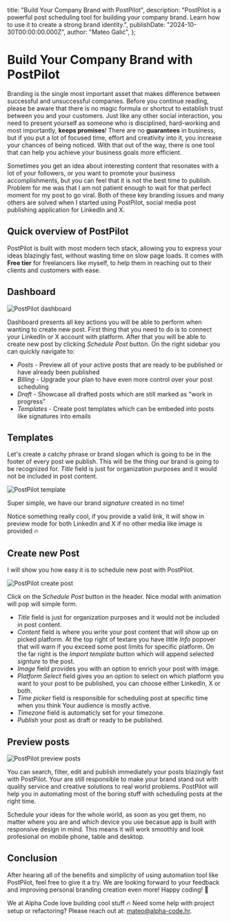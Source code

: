   title: "Build Your Company Brand with PostPilot",
  description:
    "PostPilot is a powerful post scheduling tool for building your company brand. Learn how to use it to create a strong brand identity.",
  publishDate: "2024-10-30T00:00:00.000Z",
  author: "Mateo Galić",
};

# Build Your Company Brand with PostPilot

Branding is the single most important asset that makes difference between successful and unsuccessful
companies. Before you continue reading, please be aware that there is no magic formula or shortcut to
establish trust between you and your customers. Just like any other social interaction, you need to
present yourself as someone who is disciplined, hard-working and most importantly, <b>keeps promises</b>!
There are no **guarantees** in business, but if you put a lot of focused time, effort and creativity into it,
you increase your chances of being noticed. With that out of the way, there is one tool that can help you
achieve your business goals more efficient.

Sometimes you get an idea about interesting content that resonates with a lot of your followers, or you
want to promote your business accomplishments, but you can feel that it is not the best time to publish.
Problem for me was that I am not patient enough to wait for that perfect moment for my post to go viral.
Both of these key branding issues and many others are solved when I started using PostPilot, social media
post publishing application for LinkedIn and X.

## Quick overview of PostPilot

PostPilot is built with most modern tech stack, allowing you to express your ideas blazingly fast, without
wasting time on slow page loads. It comes with <b>Free tier</b> for freelancers like myself, to help them in
reaching out to their clients and customers with ease.

## Dashboard

<img
  src="/blog/build-your-company-brand-with-post-pilot/dashboard.webp"
  alt="PostPilot dashboard"
/>

Dashboard presents all key actions you will be able to perform when wanting to create new post.
First thing that you need to do is to connect your LinkedIn or X account with platform. After that you
will be able to create new post by clicking <i>Schedule Post</i> button. On the right sidebar you can quickly
navigate to:

- _Posts_ - Preview all of your active posts that are ready to be published or have already been published
- _Billing_ - Upgrade your plan to have even more control over your post scheduling
- _Draft_ - Showcase all drafted posts which are still marked as "work in progress"
- _Templates_ - Create post templates which can be embeded into posts like signatures into emails

## Templates

Let's create a catchy phrase or brand slogan which is going to be in the footer of every post we publish.
This will be the thing our brand is going to be recognized for. <i>Title</i> field is just for organization
purposes and it would not be included in post content.

<img src="/blog/build-your-company-brand-with-post-pilot/template.webp" alt="PostPilot template" />

Super simple, we have our brand _signature_ created in no time!

Notice something really cool, if you provide a valid link, it will show in preview mode for both
LinkedIn and X if no other media like image is provided 🔥

## Create new Post

I will show you how easy it is to schedule new post with PostPilot.

<img src="/blog/build-your-company-brand-with-post-pilot/create.webp" alt="PostPilot create post" />

Click on the <i>Schedule Post</i> button in the header. Nice modal with animation will pop will
simple form.

- <i>Title</i> field is just for organization purposes and it would not be included in post content.
- <i>Content</i> field is where you write your post content that will show up on picked platform. At
  the top right of textare you have little <i>Info</i> popover that will warn if you exceed some
  post limits for specific platform. On the far right is the <i>Import template</i> button which
  will append selected _signture_ to the post.
- <i>Image</i> field provides you with an option to enrich your post with image.
- <i>Platform Select</i> field gives you an option to select on which platform you want to your post
  to be published, you can choose either LinkedIn, X or both.
- <i>Time picker</i> field is responsible for scheduling post at specific time when you think Your
  audience is mostly active.
- <i>Timezone</i> field is automaticly set for your timezone.
- <i>Publish</i> your post as draft or ready to be published.

## Preview posts

<img
  src="/blog/build-your-company-brand-with-post-pilot/preview.webp"
  alt="PostPilot preview posts"
/>

You can search, filter, edit and publish immediately your posts blazingly fast with PostPilot.
Your are still responsible to make your brand stand out with quality service and creative
solutions to real world problems. PostPilot will help you in automating most of the boring stuff
with scheduling posts at the right time.

Schedule your ideas for the whole world, as soon as you get them, no matter where you are
and which device you use becasue app is built with responsive design in mind. This means
it will work smoothly and look profesional on mobile phone, table and desktop.

## Conclusion

After hearing all of the benefits and simplicity of using automation tool like PostPilot,
feel free to give it a try. We are looking forward to your feedback and improving personal
branding creation even more! Happy coding! 🚀

We at Alpha Code love building cool stuff 🔥
Need some help with project setup or refactoring? Please reach out at: <a href="mailto:mateo@alpha-code.hr">mateo@alpha-code.hr</a>.
